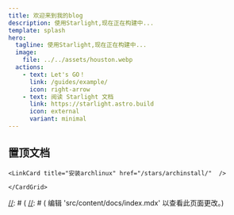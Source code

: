 ```yaml
---
title: 欢迎来到我的blog
description: 使用Starlight,现在正在构建中...
template: splash
hero:
  tagline: 使用Starlight,现在正在构建中...
  image:
    file: ../../assets/houston.webp
  actions:
    - text: Let's GO！
      link: /guides/example/
      icon: right-arrow
    - text: 阅读 Starlight 文档
      link: https://starlight.astro.build
      icon: external
      variant: minimal
---
```



## 置顶文档
<CardGrid stagger>

    <LinkCard title="安装archlinux" href="/stars/archinstall/"  />

    </CardGrid>

[//]: # (## 后续步骤)

[//]: # ()
[//]: # (<CardGrid stagger>)

[//]: # (
[//]: # (		编辑 'src/content/docs/index.mdx' 以查看此页面更改。)

[//]: # (	</Card>)

[//]: # (	<Card title="添加新内容" icon="add-document">)

[//]: # (		将 Markdown 或 MDX 文件添加到 'src/content/docs' 以创建新页面。)

[//]: # (	</Card>)

[//]: # (	<Card title="配置您的网站" icon="setting">)

[//]: # (		在 'astro.config.mjs' 中编辑你的 'sidebar' 和其他配置。)

[//]: # (	</Card>)

[//]: # (	<Card title="阅读文档" icon="open-book">)

[//]: # (		在 [Starlight Docs]（https://starlight.astro.build/） 中了解更多信息。)

[//]: # (	</Card>)

[//]: # (</CardGrid>)
